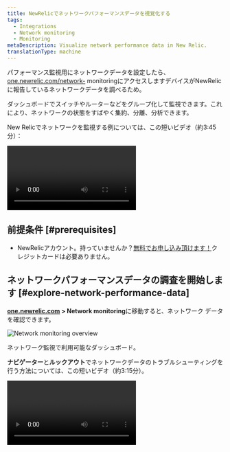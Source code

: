 ```yaml
---
title: NewRelicでネットワークパフォーマンスデータを視覚化する
tags:
  - Integrations
  - Network monitoring
  - Monitoring
metaDescription: Visualize network performance data in New Relic.
translationType: machine
---
```



パフォーマンス監視用にネットワークデータを設定したら、 [one.newrelic.com/network-](https://one.newrelic.com/network-performance-monitoring) monitoringにアクセスしますデバイスがNewRelicに報告しているネットワークデータを調べるため。

ダッシュボードでスイッチやルーターなどをグループ化して監視できます。これにより、ネットワークの状態をすばやく集約、分離、分析できます。

New Relicでネットワークを監視する例については、この短いビデオ（約3:45分）：

<Video
  id="rnxfPSR_ZCo"
  type="youtube"
/>

## 前提条件 [#prerequisites]

* NewRelicアカウント。持っていませんか？[無料でお申し込み頂けます！](https://newrelic.com/signup)クレジットカードは必要ありません。

## ネットワークパフォーマンスデータの調査を開始します [#explore-network-performance-data]

**[one.newrelic.com](https://one.newrelic.com) > Network monitoring**に移動すると、ネットワーク データを確認できます。

<img
  title="Network monitoring overview"
  alt="Network monitoring overview"
  src={overview}
/>

<figcaption>
  ネットワーク監視で利用可能なダッシュボード。
</figcaption>

**ナビゲーター**と**ルックアウト**でネットワークデータのトラブルシューティングを行う方法については、この短いビデオ（約3:15分）。

<Video
  id="qkakBi0Lc9Y"
  type="youtube"
/>